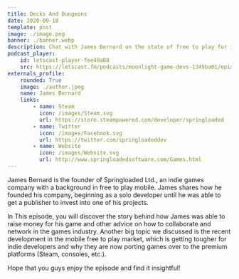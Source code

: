 ```yaml
---
title: Decks And Dungeons
date: 2020-09-18
template: post
image: ./image.png
banner: ./banner.webp
description: Chat with James Bernard on the state of free to play for indie developers.
podcast_player:
    id: letscast-player-fee49a08
    src: https://letscast.fm/podcasts/moonlight-game-devs-1345ba01/episodes/should-indie-developers-go-free-to-play-decks-and-dungeons/player.js
externals_profile:
    rounded: True
    image: ./author.jpeg
    name: James Bernard
    links:
        - name: Steam
          icon: /images/Steam.svg
          url: https://store.steampowered.com/developer/springloaded
        - name: Twitter
          icon: /images/Facebook.svg
          url: https://twitter.com/springloadeddev
        - name: Website
          icon: /images/Website.svg
          url: http://www.springloadedsoftware.com/Games.html
---
```

 
James Bernard is the founder of Springloaded Ltd., an indie games company with a background in free to play mobile. James shares how he founded his company, beginning as a solo developer until he was able to get a publisher to invest into one of his projects. 

In This episode, you will discover the story behind how James was able to raise money for his game and other advice on how to collaborate and network in the games industry. Another big topic we discussed is the recent development in the mobile free to play market, which is getting tougher for indie developers and why they are now porting games over to the premium platforms (Steam, consoles, etc.). 

Hope that you guys enjoy the episode and find it insightful!